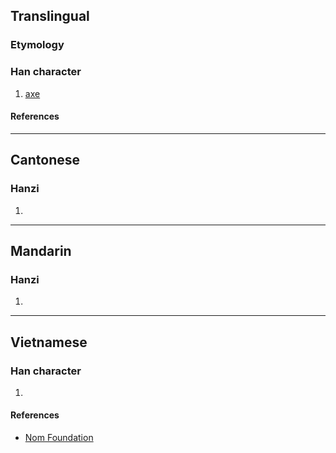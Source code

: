 {{character info/new}}
==Translingual==

===Etymology===
{{Han compound|爿|斤|c1=p|c2=s|t2=axe|ls=psc}}

===Han character===
{{Han char|rn=69|rad=斤|as=04|sn=8|four=22221|canj=VMHML|ids=⿰爿斤}}

# [[axe]]

====References====
{{Han ref|kx=0479.090|dkj=13540|dj=0838.050|hdz=32023.110|uh=65A8}}

----

==Cantonese==

===Hanzi===
{{yue-hanzi|jyut=coeng1|y=cheung1}}

# {{rfdef|yue|sort=斤04}}

----

==Mandarin==

===Hanzi===
{{cmn-hanzi|pin=[[qiāng]] ([[qiang1]])|wg=ch'iang<sup>1</sup>}}

# {{rfdef|cmn|sort=斤04}}

----

==Vietnamese==

===Han character===
{{vi-readings|rs=斤04|reading=thương}}

# {{rfdef|vi|sort=斤04}}

====References====
* [http://nomfoundation.org/common/nom_details.php?codepoint=65a8 Nom Foundation]